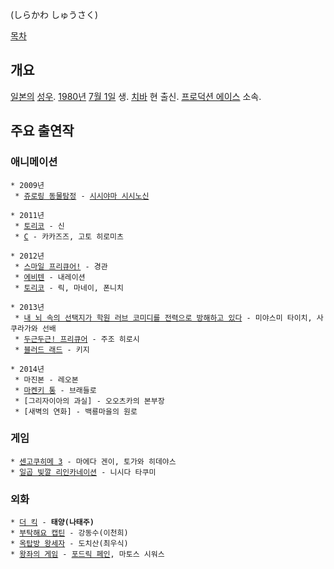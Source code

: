 {{{+1 白川周作 }}} (しらかわ しゅうさく)

[[목차]]

== 개요 ==
[[일본]]의 [[성우]]. [[1980년]] [[7월 1일]] 생. [[치바]] 현 출신. [[프로덕션 에이스]] 소속.

== 주요 출연작 ==
=== 애니메이션 ===
 * 2009년
  * [[쥬로링 동물탐정]] - [[쥬로링 동물탐정#s-4.2|시시야마 시시노신]]

 * 2011년
  * [[토리코(만화)|토리코]] - 신
  * [[C(애니메이션)|C]] - 카카즈즈, 고토 히로미츠

 * 2012년
  * [[스마일 프리큐어!]] - 경관
  * [[에비텐]] - 내레이션
  * [[토리코(만화)|토리코]] - 릭, 마네이, 폰니치

 * 2013년
  * [[내뇌속의선택지가학원러브코미디를전력으로방해하고있다|내 뇌 속의 선택지가 학원 러브 코미디를 전력으로 방해하고 있다]] - 미야스미 타이치, 사쿠라가와 선배
  * [[두근두근! 프리큐어]] - 주조 히로시
  * [[블러드 래드]] - 키지

 * 2014년
  * 마진본 - 레오본
  * [[마켄키|마켄키 통]] - 브래들로
  * [그리자이아의 과실] - 오오츠카의 본부장
  * [새벽의 연화] - 백룡마을의 원로

=== 게임 ===
 * [[센고쿠히메 3]] - 마에다 겐이, 토가와 히데야스
 * [[일곱 빛깔 리인카네이션]] - 니시다 타쿠미

=== 외화 ===
 * [[더 킥]] - '''태양(나태주)'''
 * [[부탁해요 캡틴]] - 강동수(이천희)
 * [[옥탑방 왕세자]] - 도치산(최우식)
 * [[왕좌의 게임]] - [[포드릭 페인]], 마토스 시워스
